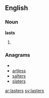 ==English==

===Noun===
'''lasts'''

#{{plural of|last}}

===Anagrams===
* {{alphagram|aelrsst}}
* [[artless#English|artless]]
* [[salters#English|salters]]
* [[slaters#English|slaters]]

[[ar:lasters]]
[[sv:lasters]]